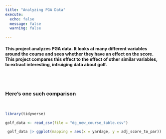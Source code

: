```yaml
---
title: "Analyzing PGA Data"
execute:
  echo: false
  message: false
  warning: false

---
```


#### This project analyzes PGA data. It looks at many different variables around the course and sees whether they have an effect on the score. This project compares this effect to the effect of other similar variables, to extract interesting, intruiging data about golf.

<br>
<br>

### Here's one such comparison



<br>



```r
library(tidyverse)

golf_data <- read_csv(file = "dg_new_course_table.csv")
```

```r
 golf_data |> ggplot(mapping = aes(x = yardage, y = adj_score_to_par)) + geom_point(alpha = 0.8) + geom_smooth(method = "loess", se = FALSE, color = "green") + labs(title = "Yardage vs Score", subtitle = "Only after the yardage crosses 7100 does it have an effect on the score.", x = "Yardage", y = "Average score to Par", caption = "Data from datagolf.com") + theme(plot.title = element_text(face = "bold")) 
```
